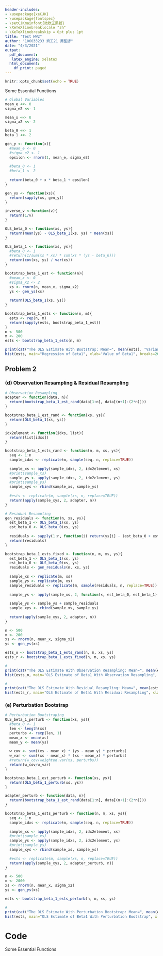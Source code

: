 ```yaml
---
header-includes:
- \usepackage{xeCJK} 
- \usepackage{fontspec} 
- \setCJKmainfont{微軟正黑體} 
- \XeTeXlinebreaklocale "zh"
- \XeTeXlinebreakskip = 0pt plus 1pt
title: "Test HW2"
author: "106033233 資工21 周聖諺"
date: "4/3/2021"
output:
  pdf_document: 
   latex_engine: xelatex
  html_document:
    df_print: paged
---
```


```r
knitr::opts_chunk$set(echo = TRUE)
```

Some Essential Functions

```r
# Global Variables
mean_e <<- 0
sigma_e2 <<- 1

mean_x <<- 0
sigma_x2 <<- 2

beta_0 <<- 1
beta_1 <<- 2

gen_y <- function(x){
  #mean_e <- 0
  #sigma_e2 <- 1
  epsilon <- rnorm(1, mean_e, sigma_e2)
  
  #beta_0 <- 1
  #beta_1 <- 2
  
  return(beta_0 + x * beta_1 + epsilon)
}

gen_ys <- function(xs){
  return(sapply(xs, gen_y))
}

inverse_v <-function(v){
  return(1/v)
}

OLS_beta_0 <- function(xs, ys){
  return(mean(ys) - OLS_beta_1(xs, ys) * mean(xs))
}

OLS_beta_1 <- function(xs, ys){
  #beta_0 <- 1
  #return(1/sum(xs * xs) * sum(xs * (ys - beta_0)))
  return(cov(xs, ys) / var(xs))
}

bootstrap_beta_1_est <- function(n){
  #mean_x <- 0
  #sigma_x2 <- 2
  xs <- rnorm(n, mean_x, sigma_x2)
  ys <- gen_ys(xs)
  
  return(OLS_beta_1(xs, ys))
}

bootstrap_beta_1_ests <- function(n, m){
  ests <- rep(n, m)
  return(sapply(ests, bootstrap_beta_1_est))
}
n <- 500
m <- 200
ests <- bootstrap_beta_1_ests(n, m)

print(cat("The OLS Estimate With Bootstrap: Mean=", mean(ests), "Variance=", var(ests)))
hist(ests, main="Regression of Beta1", xlab="Value of Beta1", breaks=20, freq = FALSE)
```
## Problem 2

### (d) Observation Resampling & Residual Resampling

```r
# Observation Resampling
adapter <- function(data, n){
  return(bootstrap_beta_1_est_rand(data[1:n], data[(n+1):(2*n)]))
}

bootstrap_beta_1_est_rand <- function(xs, ys){
  return(OLS_beta_1(xs, ys))
}

idx2element <- function(idxs, list){
  return(list[idxs])
}

bootstrap_beta_1_ests_rand <- function(n, m, xs, ys){
  seq <- 1:n
  sample_idxs <- replicate(m, sample(seq, n, replace=TRUE))
  
  sample_xs <- apply(sample_idxs, 2, idx2element, xs)
  #print(sample_xs)
  sample_ys <- apply(sample_idxs, 2, idx2element, ys)
  #print(sample_ys)
  sample_xys <- rbind(sample_xs, sample_ys)
  
  #ests <- replicate(m, sample(xs, n, replace=TRUE))
  return(apply(sample_xys, 2, adapter, n))
}

# Residual Resampling
gen_residuals <- function(n, xs, ys){
  est_beta_1 <- OLS_beta_1(xs, ys)
  est_beta_0 <- OLS_beta_0(xs, ys)
  
  residuals <- sapply(1:n, function(i) return(ys[i] - (est_beta_0 + est_beta_1 * xs[i])))
  return(residuals)
}

bootstrap_beta_1_ests_fixed <- function(n, m, xs, ys){
  est_beta_1 <- OLS_beta_1(xs, ys)
  est_beta_0 <- OLS_beta_0(xs, ys)
  residuals <- gen_residuals(n, xs, ys)
    
  sample_xs <- replicate(m, xs)
  sample_ys <- replicate(m, xs)
  sample_residuals <- replicate(m, sample(residuals, n, replace=TRUE))
  
  sample_ys <- apply(sample_xs, 2, function(x, est_beta_0, est_beta_1) return(est_beta_0 + est_beta_1 * x), est_beta_0, est_beta_1)
  
  sample_ys <- sample_ys + sample_residuals
  sample_xys <- rbind(sample_xs, sample_ys)
  
  return(apply(sample_xys, 2, adapter, n))
}

n <- 500
m <- 200
xs <- rnorm(n, mean_x, sigma_x2)
ys <- gen_ys(xs)

ests_o <- bootstrap_beta_1_ests_rand(n, m, xs, ys)
ests_r <- bootstrap_beta_1_ests_fixed(n, m, xs, ys)

# 
print(cat("The OLS Estimate With Observation Resampling: Mean=", mean(ests_o), "Variance=", var(ests_o)))
hist(ests_o, main="OLS Estimate of Beta1 With Observation Resampling", xlab="Value of Beta1", breaks=20, freq = FALSE)

# 
print(cat("The OLS Estimate With Residual Resampling: Mean=", mean(ests_r), "Variance=", var(ests_r)))
hist(ests_r, main="OLS Estimate of Beta1 With Residual Resampling", xlab="Value of Beta1", breaks=20, freq = FALSE)
```

### (e) Perturbation Bootstrap

```r
# Perturbation Bootstraping
OLS_beta_1_perturb <- function(xs, ys){
  #beta_0 <- 1
  len <- length(xs)
  perturbs <- rexp(len, 1)
  mean_x <- mean(xs)
  mean_y <- mean(ys)
  
  w_cov <- sum((xs - mean_x) * (ys - mean_y) * perturbs)
  w_var <- sum((xs - mean_x) * (xs - mean_x) * perturbs)
  #return(w_cov/weighted.var(xs, perturbs))
  return(w_cov/w_var)
}

bootstrap_beta_1_est_perturb <- function(xs, ys){
  return(OLS_beta_1_perturb(xs, ys))
}

adapter_perturb <- function(data, n){
  return(bootstrap_beta_1_est_rand(data[1:n], data[(n+1):(2*n)]))
}

bootstrap_beta_1_ests_perturb <- function(n, m, xs, ys){
  seq <- 1:n
  sample_idxs <- replicate(m, sample(seq, n, replace=TRUE))
  
  sample_xs <- apply(sample_idxs, 2, idx2element, xs)
  #print(sample_xs)
  sample_ys <- apply(sample_idxs, 2, idx2element, ys)
  #print(sample_ys)
  sample_xys <- rbind(sample_xs, sample_ys)
  
  #ests <- replicate(m, sample(xs, n, replace=TRUE))
  return(apply(sample_xys, 2, adapter_perturb, n))
}

n <- 500
m <- 2000
xs <- rnorm(n, mean_x, sigma_x2)
ys <- gen_ys(xs)

ests <- bootstrap_beta_1_ests_perturb(n, m, xs, ys)

# 
print(cat("The OLS Estimate With Perturbation Bootstrap: Mean=", mean(ests), "Variance=", var(ests)))
hist(ests, main="OLS Estimate of Beta1 With Perturbation Bootstrap", xlab="Value of Beta1", breaks=20, freq = FALSE)
```


# Code

Some Essential Functions

```r
```